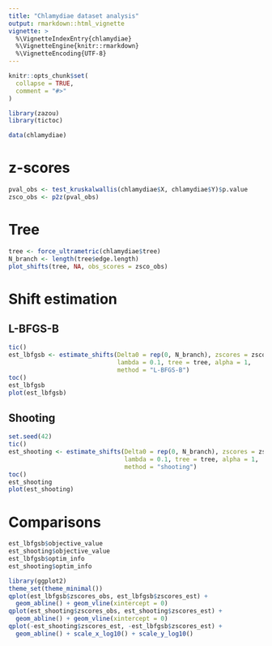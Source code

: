 ```yaml
---
title: "Chlamydiae dataset analysis"
output: rmarkdown::html_vignette
vignette: >
  %\VignetteIndexEntry{chlamydiae}
  %\VignetteEngine{knitr::rmarkdown}
  %\VignetteEncoding{UTF-8}
---
```


```r
knitr::opts_chunk$set(
  collapse = TRUE,
  comment = "#>"
)
```

```r
library(zazou)
library(tictoc)
```

```r
data(chlamydiae)
```


# z-scores

```r
pval_obs <- test_kruskalwallis(chlamydiae$X, chlamydiae$Y)$p.value
zsco_obs <- p2z(pval_obs)
```

# Tree

```r
tree <- force_ultrametric(chlamydiae$tree)
N_branch <- length(tree$edge.length)
plot_shifts(tree, NA, obs_scores = zsco_obs)
```



# Shift estimation

## L-BFGS-B


```r
tic()
est_lbfgsb <- estimate_shifts(Delta0 = rep(0, N_branch), zscores = zsco_obs,
                              lambda = 0.1, tree = tree, alpha = 1,
                              method = "L-BFGS-B")
toc()
est_lbfgsb
plot(est_lbfgsb)
```


## Shooting 

```r
set.seed(42)
tic()
est_shooting <- estimate_shifts(Delta0 = rep(0, N_branch), zscores = zsco_obs,
                                lambda = 0.1, tree = tree, alpha = 1,
                                method = "shooting")
toc()
est_shooting
plot(est_shooting)
```

# Comparisons


```r
est_lbfgsb$objective_value
est_shooting$objective_value
est_lbfgsb$optim_info
est_shooting$optim_info
```


```r
library(ggplot2)
theme_set(theme_minimal())
qplot(est_lbfgsb$zscores_obs, est_lbfgsb$zscores_est) +
  geom_abline() + geom_vline(xintercept = 0)
qplot(est_shooting$zscores_obs, est_shooting$zscores_est) +
  geom_abline() + geom_vline(xintercept = 0)
qplot(-est_shooting$zscores_est, -est_lbfgsb$zscores_est) +
  geom_abline() + scale_x_log10() + scale_y_log10()
```

